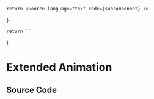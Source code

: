 
    return <Source language="tsx" code={subcomponent} />
}

    return ``
}

# Extended Animation

<Meta title="Tailwind/Theme/Extended/Animation" />

<Documentation />

## Source Code

<SourceCode />